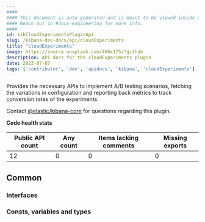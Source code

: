 ```yaml
---
####
#### This document is auto-generated and is meant to be viewed inside our experimental, new docs system.
#### Reach out in #docs-engineering for more info.
####
id: kibCloudExperimentsPluginApi
slug: /kibana-dev-docs/api/cloudExperiments
title: "cloudExperiments"
image: https://source.unsplash.com/400x175/?github
description: API docs for the cloudExperiments plugin
date: 2023-07-07
tags: ['contributor', 'dev', 'apidocs', 'kibana', 'cloudExperiments']
---
```


Provides the necessary APIs to implement A/B testing scenarios, fetching the variations in configuration and reporting back metrics to track conversion rates of the experiments.

Contact [@elastic/kibana-core](https://github.com/orgs/elastic/teams/kibana-core) for questions regarding this plugin.

**Code health stats**

| Public API count  | Any count | Items lacking comments | Missing exports |
|-------------------|-----------|------------------------|-----------------|
| 12 | 0 | 0 | 0 |

## Common

### Interfaces
<DocDefinitionList data={cloudExperimentsObj.common.interfaces}/>

### Consts, variables and types
<DocDefinitionList data={cloudExperimentsObj.common.misc}/>

